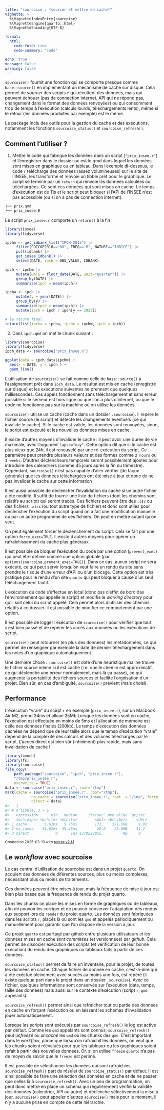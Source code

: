 ```yaml
---
title: "sourcoise : *sourcer et mettre en cache*"
vignette: >
  %\VignetteIndexEntry{sourcoise}
  %\VignetteEngine{quarto::html}
  %\VignetteEncoding{UTF-8}

format:
  html:
    code-fold: true
    code-summary: "code"

echo: true
message: false
warning: false
---
```


`sourcoise()` fournit une fonction qui se comporte presque comme `base::source()` en implémentant un mécanisme de cache sur disque. Cela permet de *sourcer* des scripts `r` qui récoltent des données, mais qui peuvent échouer (pas de connection internet, API qui ne répond pas, changement dans le format des données renvoyées) ou qui consomment trop de temps à l'exécution (calculs lourds, téléchargements lents), même si le retour (les données produites par exemple) est le même. 

Le package inclu des outils pour la gestion du cache et des exécutions, notamment les fonctions `sourcoise_status()` et `sourcoise_refresh()`.

## Comment l'utiliser ?

1.  Mettre le code qui fabrique les données dans un script (`"prix_insee.r"`) et l'enregistrer dans le dossier où est le qmd dans lequel les données sont mises en graphique ou en tableau. Dans l'exemple di-dessous, le code `r` télécharge des données (assez volumineuses) sur le site de l'INSEE, les transforme et renvoie un tibble prêt pour le graphique. Le script se termine par un `return` qui renvoie les données calculées ou téléchargées. Ce sont ces données qui sont mises en cache. Le temps d'exécution est de 11s et le script peut bloquer si l'API de l'INSEE n'est pas accessible (ou si on a pas de connection internet).

``` bash
├── prix.qmd
└── prix_insee.R
```

Le script `prix_insee.r` comporte un `return()` à la fin :

``` r
library(insee)
library(tidyverse)

ipchm <- get_idbank_list("IPCH-2015") |>
     filter(COICOP2016=="00", FREQ=="M", NATURE=="INDICE") |> 
     pull(idbank) |>
     get_insee_idbank() |>
     select(DATE, ipch = OBS_VALUE, IDBANK)

ipch <- ipchm |>
     mutate(DATE = floor_date(DATE, unit="quarter")) |>
     group_by(DATE) |>
     summarise(ipch = mean(ipch))

ipcha <- ipch |> 
     mutate(y = year(DATE)) |> 
     group_by(y) |>
     summarize(ipch = mean(ipch)) |> 
     mutate(ipch = ipch / ipch[y == 2023])

# le return final
return(list(ipcha = ipcha, ipchm = ipchm, ipch = ipch))
```

2.  Dans `ipch.qmd` on met le chunk suivant :

``` r
library(sourcoise)
library(tidyverse)
ipch_data <- sourcoise("prix_insee.R")

ggplot(data = ipch_data$ipchm) + 
  aes(x = DATE, y = ipch ) +
  geom_line()
```

L'utilisation de `sourcoise()` se fait comme celle de `base::source()` à l'assignement prêt dans `ipch_data`. Le résultat est mis en cache (enregistré sur disque) et les exécutions suivantes ne prennent que quelques millisecondes. Ces appels fonctionnent sans téléchargement et sans erreur possible si le serveur est hors ligne ou que l'on a plus d'internet, ou que le code ne fonctionne pas sur la machine où on utilise les données.

`sourcoise()` utilise un cache (caché dans un dossier `.sourcoise`). Il repère le fichier source (le script) et détecte les changements éventuels (ce qui invalide le cache). Si le cache est valide, les données sont renvoyées, sinon, le script est exécuté et les nouvelles données mises en cache.

Il existe d'autres moyens d'invalider le cache : il peut avoir une durée de vie maximale, avec l'argument `lapse="day"`. Cette option dit que si le cache est plus vieux que 24h, il est renouvelé par une ré-exécution du script. Ce paramètre peut prendre plusieurs valeurs et des formes comme `2 hours` ou `3 weeks`. D'autres déclencheurs temporels seront possiblement ajoutés pour introduire des calendriers (comme 45 jours après la fin du trimestre). Cependant, `sourcoise()` n'est pas capable d'aller vérifier (de façon générale) que les données téléchargées ont été mise à jour et donc de ne pas invalider le cache sur cette information

Il est aussi possible de déclencher l'invalidation du cache si un autre fichier a été modifié. Il suffit de fournir une liste de fichiers (dont les chemins sont relatifs au script) qui seront tracés. Ces fichiers peuvent être des `.csv` ou des fichiers `.xlsx` (ou tout autre type de fichier) et donc sont utiles pour déclencher l'exécution du script quand on a fait une modification manuelle ou par un autre programme de ces fichiers. On peut en mettre autant qu'on veut.

On peut également forcer le déclenchement du script. Cela se fait par une option `force_exec=TRUE`. Il existe d'autres moyens pour opérer un rafraîchissement du cache plus généraux.

Il est possible de bloquer l'exécution du code par une option (`prevent_exec`) qui peut être définie comme une option globale (par `options(sourcoise.prevent_exec=TRUE)`). Dans ce cas, aucun script ne sera exécuté, ce qui peut servir lorsqu'on veut faire un rendu du site sans prendre le risque d'une erreur d'API ou d'un blocage. Cette option est très pratique pour le rendu d'un site `quarto` qui peut bloquer à cause d'un seul téléchargement fautif.

L'exécution du code s'effectue en local (donc pas d'effet de bord das l'environnement qui appelle le script) et modifie le *working directory* pour qu'il soit celui du script appelé. Cela permet alors d'utiliser des chemins relatifs à ce dossier. il est possible de modifier ce comportement par une option.

Il est possible de logger l'exécution de `sourcoise()` pour vérifier que tout s'est bien passé et de répérer les accès aux données ou les exécutions de script.

`sourcoise()` peut retourner (en plus des données) les métadonnées, ce qui permet de renseigner par exemple la date de dernier téléchargement dans les notes d'un graphique automatiquement.

Une dernière chose : `sourcoise()` est doté d'une heuristique maline trouve le fichier source même si il est caché (i.e. que le chemin est approximatif, ce qui déclenche une erreur normalement, mais là ça passe), ce qui augmente la portabilité des fichiers sources et facilite l'orgnisation d'un projet. Bien sûr, en cas d'ambiguité, `sourcoise()` prévient (mais choisi).

## Performance

L'exécution "vraie" du scirpt `r` en exemple (`prix_insee.r`), sur un Macbook Air M2, prend 34ms et alloue 25Mb Lorsque les données sont en cache, l'exécution est effectuée en moins de 5ms et l'allocation de mémoire est celle des données finales (200kb). Le temps d'exécution des données cachées ne dépend que de leur taille alors que le temsp d'exécution "vraie" dépend de la complexité des calculs et des volumes téléchargés par le script. L'acces direct est bien sûr (infiniment) plus rapide, mais sans invalidation de cache !

``` r
library(bench)
library(fs)
library(sourcoise)
file_copy(
    path_package("sourcoise", "ipch", "prix_insee.r"),
    "/tmp/prix_insee.r",
    overwrite = TRUE)
data <- sourcoise("prix_insee.r", root="/tmp")
mark(cache = sourcoise("prix_insee.r", root="/tmp"),
            no_cache = sourcoise("prix_insee.r", root  = "/tmp", force_exec = TRUE),
            direct = data)
#>   |                                                                              |                                                                      |   0%  |                                                                              |======================================================================| 100%
#> # A tibble: 3 × 6
#>   expression      min   median    `itr/sec` mem_alloc `gc/sec`
#>   <bch:expr> <bch:tm> <bch:tm>        <dbl> <bch:byt>    <dbl>
#> 1 cache        5.61ms   5.75ms        171.    171.5KB     9.92
#> 2 no_cache    31.62ms  35.45ms         28.0    25.6MB    11.2 
#> 3 direct            0      1ns 1370228815.         0B     0
```
<sup>Created on 2025-03-10 with [reprex v2.1.1](https://reprex.tidyverse.org)</sup>

## Le *workflow* avec sourcoise

Le cas central d'utilisation de sourcoise est dans un projet `quarto`. On acquiert des données de diférentes sources, plus ou moins complexes, nécessitant plus ou moins de traitements. 

Ces données peuvent être mises à jour, mais la fréquence de mise à jour est bien plus basse que la fréquence de rendu du projet quarto. 

Dans les chunks on place les mises en forme de graphiques ou de tableaux, afin de pouvoir les corriger et de pouvoir conserver l'adaptation des rendus aux support lors du `render` du projet quarto. Les données sont fabriquées dans les scripts `r`, placés là où sont les `qmd` et appelés périodiquement ou manuellement pour garantir que l'on dispose de la version à jour.

Ce projet `quarto` est partagé par github entre plusieurs utilisateurs et les données mises en cache sont *commitées* (et versionnées) par *github*. Cela permet de dissocier exécution des scripts (et vérification de leur bonne exécution) du rendu des graphiques ou tableaux faits à partir de ces données.

`sourcoise_status()` permet de faire un inventaire, pour le projet, de toutes les données en cache. Chaque fichier de donnée en cache, c'est-à-dire qui a été exéctué pleinement avec succès au moins une fois, est repéré (il existe quelque part dans le projet dans un dossier `.sourcoise`). Avec ce fichier, quelques informations sont conservés sur l'exécution (date, temps, taille des données) mais aussi sur le contexte d'exécution (script `r`, `qmd` appelants).

`sourcoise_refresh()` permet ainsi que rafraicher tout ou partie des données en cache en forçant l'exécution ou en laissant les schémas d'invalidation jouer automatiquement.

Lorsque les scripts sont exécutés par `sourcoise_refresh()` le log est activé par défaut. Comme les `qmd` appelants sont connus, `sourcoise_refresh()` peut *unfreezé* ou *uncaché* les `qmd` ou les chunks des `qmd`. C'est important dans le *workflow*, parce que lorsqu'on rafraichit les données, on veut que les chunks soient réévalués pour que les tableaux ou les graphiques soient refait à partir des nouvelles données. Or, si on utilise `freeze` `quarto` n'a pas de moyen de savoir que le `freeze` est périmé.

Il est possible de sélectionner les données qui sont rafraichies. `sourcoise_refresh()` part du résulat de `sourcoise_status()` par défaut. Il est ainsi possible de faire une sélection des données en cache et de ne passer que celles là à `sourcoise_refresh()`. Avec un peu de programmation, on peut donc mettre en place un schéma qui régulièrement vérifie la validité des données (calendrier, API ou autre) et déclenche sélectivement la mise à jour. `sourcoise()` peut appeler d'autres `sourcoise()` mais pour le moment, il n'y a aucune prise en compte de cette hiérarchie.
